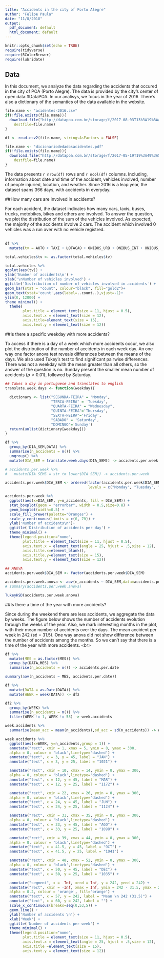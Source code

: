 ```yaml
---
title: "Accidents in the city of Porto Alegre"
author: "Felipe Paula"
date: "11/8/2018"
output:
  pdf_document: default
  html_document: default
---
```


```r
knitr::opts_chunk$set(echo = TRUE)
require(tidyverse)
require(RColorBrewer)
require(lubridate)
```

## Data

In this document, we analyze the data regarding the accidents that occured in the city of POA (Porto Alegre). The data is provided by the city's center of open data #DataPOA. In our analisys, we focus in the year of 2016. There's also a dictionary of the semantics of the data available in the website.


```r
file.name <- "acidentes-2016.csv"
if(!file.exists(file.name)){
  download.file("http://datapoa.com.br/storage/f/2017-08-03T13%3A19%3A45.538Z/acidentes-2016.csv",
	destfile=file.name)
}

df <- read.csv2(file.name, stringsAsFactors = FALSE)

file.name <- "dicionariodedadosacidentes.pdf"
if(!file.exists(file.name)){
  download.file("http://datapoa.com.br/storage/f/2017-05-19T19%3A49%3A51.583Z/dicionariodedadosacidentes.pdf",
	destfile=file.name)
}

```

The data presents `r nrow(df)` rows and `r ncol(df)` columns. Including, information about date and time of the accident, vehicles involved, number of people injuried, location, and weather. Since 2016 is a leap year, the dataset spans 366 days, with accidents in everyday.

##How many cars are involved in accidents?

For each accident, the dataset indicates how many cars, taxis, buses, trucks, motobikes, bikes and others are involved. To answer the question, we plot the distribution of the sum of the vehicles involved. As expected, the majority of the accidents involve 2 cars. The accident which involved 0 vehicles was a run over with no vehicle registred.  
<br/>

```r
df %>%
  mutate(tv = AUTO + TAXI + LOTACAO + ONIBUS_URB + ONIBUS_INT + ONIBUS_MET + CAMINHAO + MOTO + CARROCA + BICICLETA + OUTRO)  -> total.vehicles

total.vehicles$tv <- as.factor(total.vehicles$tv)

total.vehicles %>%
ggplot(aes(tv)) +
ylab('Number of accidents\n') +
xlab('\nNumber of vehicles involved') +
ggtitle('Distribution of number of vehicles involved in accidents') + 
geom_bar(stat = "count", colour="black", fill="gold2")+
geom_text(stat='count',aes(label=..count..),vjust=-1)+
ylim(0, 12000) + 
theme_minimal() +
  theme(
        plot.title = element_text(size = 11, hjust = 0.5),
        axis.text.x = element_text(size = 12),
        axis.title=element_text(size = 15),
        axis.text.y = element_text(size = 12))


```


##Is there a specific weekday with more accidents?

To access if there is a day of a week which more accidents occur, we also plot the distribution of the number of accidents in each week day. An one way one factor anova test reveals differences between the means of the days. We also used Tukey's test to find significant pairwise differences. There was not a weekday with the mean greater than all others, so the answer of the question is no. Sunday present the smaller mean number of accidents ($p < 0.01$), followed by Saturday.


```r
## Takes a day in portuguese and translates to english
translate.week.days <- function(weekday){
  
  dictionary <- list("SEGUNDA-FEIRA" = 'Monday',
                     "TERCA-FEIRA" = 'Tuesday',
                     "QUARTA-FEIRA" = "Wednesday",
                     "QUINTA-FEIRA"='Thursday',
                     "SEXTA-FEIRA"='Friday',
                     "SABADO" = 'Saturday',
                     "DOMINGO"='Sunday')
  return(unlist(dictionary[weekday]))
}

df %>%
  group_by(DIA_SEM,DATA) %>%
  summarise(n_accidents = n()) %>%
  ungroup() %>%
  mutate(DIA_SEM = translate.week.days(DIA_SEM)) -> accidents.per.week

# accidents.per.week %>%
#   mutate(DIA_SEMS = str_to_lower(DIA_SEM)) -> accidents.per.week

accidents.per.week$DIA_SEM <- ordered(factor(accidents.per.week$DIA_SEM),
                                      levels = c("Monday", "Tuesday", "Wednesday","Thursday", "Friday", "Saturday", "Sunday"))

accidents.per.week %>%
  ggplot(aes(x=DIA_SEM, y=n_accidents, fill = DIA_SEM)) +
  stat_boxplot(geom = "errorbar", width = 0.5,size=0.8) +
  geom_boxplot(width=0.5) +
  scale_fill_brewer(palette="Oranges") + 
  scale_y_continuous(limits = c(0, 70)) +
  ylab('Number of accidents\n')+
  ggtitle('Distribution of accidents per day') + 
  theme_minimal() + 
  theme(legend.position="none",
        plot.title = element_text(size = 11, hjust = 0.5),
        axis.text.x = element_text(angle = 25, hjust = .5,size = 12),
        axis.title.x=element_blank(),
        axis.title.y=element_text(size = 15),
        axis.text.y = element_text(size = 12))
```


```r
## ANOVA
accidents.per.week$DIA_SEM <- factor(accidents.per.week$DIA_SEM)

accidents.per.week.anova <- aov(n_accidents ~ DIA_SEM,data=accidents.per.week)
# summary(accidents.per.week.anova)

TukeyHSD(accidents.per.week.anova)
```


##Is there a time of the year with more accidents?

Since during the weekend there are less accidents, we aggregate the data by weeks. The figure below shows the number of accidents evolution through the weeks of the year. Also, we mark interesting months in the plot, with their mean number of accidents over the days. The mean accident per week in 242 (sd = 31.5). One way anova did not show difference between the number of accidents among the months. So we can't say that there is a time of the year with more accidents.
<br\>
```r
df %>%
  mutate(MES = as.factor(MES)) %>%
  group_by(DATA,MES) %>%
  summarise(n_accidents = n()) -> accidents.per.date

summary(aov(n_accidents ~ MES, accidents.per.date))
```


```r
df %>%
  mutate(DATA = as.Date(DATA)) %>%
  mutate(WEEK = week(DATA)) -> df2

df2 %>%
  group_by(WEEK) %>%
  summarise(n_accidents = n()) %>%
  filter(WEEK != 1, WEEK != 53) -> week.accidents

week.accidents %>%
  summarise(mean_acc = mean(n_accidents),sd_acc = sd(n_accidents)) -> week.acc.stats

week.accidents %>%
  ggplot(aes(x=WEEK, y=n_accidents,group = 1)) +
  annotate("rect", xmin = 1, xmax = 5, ymin = 0, ymax = 300,
  alpha = 0, colour = 'black',linetype='dashed') + 
  annotate("text", x = 3, y = 45, label = "JAN") + 
  annotate("text", x = 3, y = 25, label = "1021") + 

  annotate("rect", xmin = 10, xmax = 14, ymin = 0, ymax = 300,
  alpha = 0, colour = 'black',linetype='dashed') +
  annotate("text", x = 12, y = 45, label = "MAR") + 
  annotate("text", x = 12, y = 25, label = "1172") + 

  annotate("rect", xmin = 22, xmax = 26, ymin = 0, ymax = 300,
  alpha = 0, colour = 'black',linetype='dashed') + 
  annotate("text", x = 24, y = 45, label = "JUN") +
  annotate("text", x = 24, y = 25, label = "1124") +

  annotate("rect", xmin = 31, xmax = 35, ymin = 0, ymax = 300,
  alpha = 0, colour = 'black',linetype='dashed') + 
  annotate("text", x = 33, y = 45, label = "AGO") + 
  annotate("text", x = 33, y = 25, label = "1098") + 

  annotate("rect", xmin = 39, xmax = 44, ymin = 0, ymax = 300,
  alpha = 0, colour = 'black',linetype='dashed') + 
  annotate("text", x = 41.5, y = 45, label = "OCT") + 
  annotate("text", x = 41.5, y = 25, label = "1041") + 

  annotate("rect", xmin = 48, xmax = 52, ymin = 0, ymax = 300,
  alpha = 0, colour = 'black',linetype='dashed') +
  annotate("text", x = 50, y = 45, label = "DEC") +
  annotate("text", x = 50, y = 25, label = "1035") +

  annotate("segment", x = -Inf, xend = Inf, y = 242, yend = 242) +
  annotate("rect", xmin = -Inf, xmax = Inf, ymin = 242 - 31.5, ymax = 242 + 31.5,
  alpha = 0.2, colour = 'orange', fill='orange') +
  annotate("text", x = 57, y = 242, label = "Mean \n 242 (31.5)") +
  annotate("text", x = 60, y = 242, label = "") +
  scale_x_continuous(breaks=seq(0,53,5)) + 
  geom_line() +
  ylab('Number of accidents \n') + 
  xlab('Week') +
  ggtitle('Number of accidents per week') + 
  theme_minimal() + 
  theme(legend.position="none",
        plot.title = element_text(size = 11, hjust = 0.5),
        axis.text.x = element_text(angle = 25, hjust = .5,size = 12),
        axis.title =element_text(size = 15),
        axis.text.y = element_text(size = 12))


```




